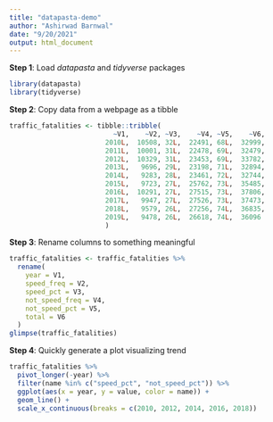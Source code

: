 ```yaml
---
title: "datapasta-demo"
author: "Ashirwad Barnwal"
date: "9/20/2021"
output: html_document
---
```


**Step 1**: Load *datapasta* and *tidyverse* packages

```r
library(datapasta)
library(tidyverse)
```

**Step 2**: Copy data from a webpage as a tibble

```r
traffic_fatalities <- tibble::tribble(
                          ~V1,    ~V2, ~V3,    ~V4, ~V5,    ~V6,
                        2010L,  10508, 32L,  22491, 68L,  32999,
                        2011L,  10001, 31L,  22478, 69L,  32479,
                        2012L,  10329, 31L,  23453, 69L,  33782,
                        2013L,   9696, 29L,  23198, 71L,  32894,
                        2014L,   9283, 28L,  23461, 72L,  32744,
                        2015L,   9723, 27L,  25762, 73L,  35485,
                        2016L,  10291, 27L,  27515, 73L,  37806,
                        2017L,   9947, 27L,  27526, 73L,  37473,
                        2018L,   9579, 26L,  27256, 74L,  36835,
                        2019L,   9478, 26L,  26618, 74L,  36096
                        )
```

**Step 3**: Rename columns to something meaningful

```r
traffic_fatalities <- traffic_fatalities %>%
  rename(
    year = V1,
    speed_freq = V2,
    speed_pct = V3,
    not_speed_freq = V4,
    not_speed_pct = V5,
    total = V6
  )
glimpse(traffic_fatalities)
```

**Step 4**: Quickly generate a plot visualizing trend

```r
traffic_fatalities %>%
  pivot_longer(-year) %>%
  filter(name %in% c("speed_pct", "not_speed_pct")) %>%
  ggplot(aes(x = year, y = value, color = name)) + 
  geom_line() + 
  scale_x_continuous(breaks = c(2010, 2012, 2014, 2016, 2018))
```


